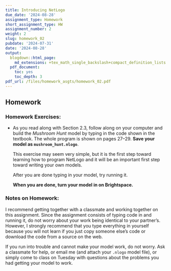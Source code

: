 ```yaml
---
title: Introducing NetLogo
due_date: '2024-08-28'
assignment_type: Homework
short_assignment_type: HW
assignment_number: 2
weight: 2
slug: homework_02
pubdate: '2024-07-31'
date: '2024-08-28'
output:
  blogdown::html_page:
    md_extensions: +tex_math_single_backslash+compact_definition_lists
  pdf_document:
    toc: yes
    toc_depth: 3
pdf_url: /files/homework_asgts/homework_02.pdf
---
```

## Homework

### Homework Exercises:



* As you read along with Section 2.3, follow along on your computer and build the _Mushroom Hunt_ model by typing in the code shown in the textbook. The whole program is shown on pages 27--29.
  **Save your model as `mushroom_hunt.nlogo`**.

  This exercise may seem very simple, but it is the first step toward learning how to program NetLogo and it will be an important first step toward writing your own models.

  After you are done typing in your model, try running it.

  **When you are done, turn your model in on Brightspace.**

### Notes on Homework:


I recommend getting together with a classmate and working together on this assignment. Since the assignment consists of typing code in and running it, do not worry about your work being identical to your partner's. However, I strongly recommend that you type everything in yourself because you will not learn if you just copy someone else's code or download the code from a source on the web.

If you run into trouble and cannot make your model work, do not worry. Ask a classmate for help, or email me (and attach your `.nlogo` model file), or simply come to class on Tuesday with questions about the problems you had getting your model to work.